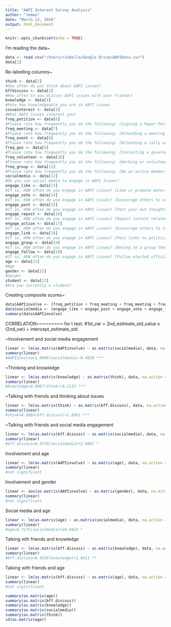 ```yaml
---
title: "AAPI Interest Survey Analysis"
author: "Jemma"
date: "March 13, 2016"
output: html_document
---
```


```r
knitr::opts_chunk$set(echo = TRUE)
```

I'm reading the data~
```r
data <- read.csv("/Users/cindella/Google Drive/AAPIData.csv")
data[1]
```

Re-labelling columns~
```r
think <- data[2]
#How often do you think about AAPI issues?
bffdiscuss <- data[3]
#How often to you discuss AAPI issues with your friends?
knowledge <- data[4]
#Rate how knowledgeable you are on AAPI issues
issueinterest <- data[5]
#What AAPI issues interest you?
freq_petition <- data[6]
#Please rate how frequently you do the following: [Signing a Paper Petition on an AAPI-related Issue]
freq_meeting <- data[7]
#Please rate how frequently you do the following: [Attending a meeting on AAPI-related issue]
freq_event <- data[8]
#Please rate how frequently you do the following: [Attending a rally or speech on AAPI-related issues]
freq_gov <- data[9]
#Please rate how frequently you do the following: [Contacting a government official regarding AAPI-related issues]
freq_volunteer <- data[10]
#Please rate how frequently you do the following: [Working or volunteering for AAPI-related causes]
freq_group <- data[11]
#Please rate how frequently you do the following: [Be an active member of a group that advocates for AAPI-related changes in policies]
socialmedia <- data[12]
#Do you use social media to engage in AAPI Issues?
engage_like <- data[13]
#If so, HOW often do you engage in AAPI issues? [Like or promote material related to AAPI issues]
engage_vote <- data[14]
#If so, HOW often do you engage in AAPI issues? [Encourage others to vote on a AAPI social/politcal issue]
engage_post <- data[15]
#If so, HOW often do you engage in AAPI issues? [Post your own thoughts/comments on AAPI issues]
engage_repost <- data[16]
#If so, HOW often do you engage in AAPI issues? [Repost content related to AAPI issues]
engage_action <- data[17]
#If so, HOW often do you engage in AAPI issues? [Encourage others to take action on AAPI issues that are important to you]
engage_link <- data[18]
#If so, HOW often do you engage in AAPI issues? [Post links to political stories/articles for others to read]
engage_group <- data[19]
#If so, HOW often do you engage in AAPI issues? [Belong to a group that is related to AAPI political/social issues or working to advance a cause]
engage_follow <- data[20]
#If so, HOW often do you engage in AAPI issues? [Follow elected officials, candidates for office and/or other public figures]
age <- data[21]
#Age
gender <- data[22]
#Gender
student <- data[22]
#Are you currently a student?
```

Creating composite scores~
```r
data$AAPIinvolve <- (freq_petition + freq_meeting + freq_meeting + freq_event + freq_gov + freq_volunteer + freq_group)/6
data$socialmedia <- (engage_like + engage_post + engage_vote + engage_follow + engage_action + engage_repost + engage_group + engage_link)/8
summary(data$AAPIinvolve)
```


CORRELATION~~~~~~~~~
for t test: #1st_var = 2nd_estimate_std_value x (2nd_var) + intercept_estimate_std


~Involvement and social media engagement
```r
linear <- lm(as.matrix(AAPIinvolve) ~ as.matrix(socialmedia), data, na.action = na.exclude)
summary(linear)
#AAPIinvolve=1.0489(socialmedia)-0.4620 ***
```

~Thinking and knowledge 
```r
linear <- lm(as.matrix(knowledge) ~ as.matrix(think), data, na.action = na.exclude)
summary(linear)
#knowledge=0.8067(think)+0.2133 ***
```

~Talking with friends and thinking about issues
```r
linear <- lm(as.matrix(think) ~ as.matrix(bff.discuss), data, na.action = na.exclude)
summary(linear)
#think=0.6884(bff.discuss)+1.8961 ***
```

~Talking with friends and social media engagement
```r
linear <- lm(as.matrix(bff.discuss) ~ as.matrix(socialmedia), data, na.action = na.exclude)
summary(linear)
#bff.discuss=0.5570(socialmedia)+2.0897 *
```

Involvement and age 
```r
linear <- lm(as.matrix(AAPIinvolve) ~ as.matrix(age), data, na.action = na.exclude)
summary(linear)
#not significant
```

Involvement and gender 
```r
linear <- aov(as.matrix(AAPIinvolve) ~ as.matrix(gender), data, na.action = na.exclude)
summary(linear)
#not significant 
```

Social media and age
```r
linear <- lm(as.matrix(age) ~ as.matrix(socialmedia), data, na.action = na.exclude)
summary(linear)
#age=0.7275(socialmedia)+16.9424 *
```

Talking wth friends and knowledge
```r
linear <- lm(as.matrix(bff.discuss) ~ as.matrix(knowledge), data, na.action = na.exclude)
summary(linear)
#bff.discuss=0.4326(knowledge)+2.0411 **
```

Talking with friends and age
```r
linear <- lm(as.matrix(bff.discuss) ~ as.matrix(age), data, na.action = na.exclude)
summary(linear)
#not siginificant
```

```r
summary(as.matrix(age))
summary(as.matrix(bff.discuss))
summary(as.matrix(knowledge))
summary(as.matrix(socialmedia))
summary(as.matrix(think))
sd(as.matrix(age)) 
```
